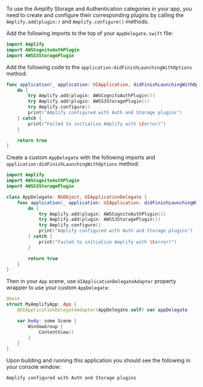 To use the Amplify Storage and Authentication categories in your app, you need to create and configure their corresponding plugins by calling the `Amplify.add(plugin:)` and `Amplify.configure()` methods.


<BlockSwitcher>

<Block name="UIKit AppDelegate">

Add the following imports to the top of your `AppDelegate.swift` file:

```swift
import Amplify
import AWSCognitoAuthPlugin
import AWSS3StoragePlugin
```

Add the following code to the `application:didFinishLaunchingWithOptions` method:

```swift
func application(_ application: UIApplication, didFinishLaunchingWithOptions launchOptions: [UIApplication.LaunchOptionsKey: Any]?) -> Bool {
    do {
        try Amplify.add(plugin: AWSCognitoAuthPlugin())
        try Amplify.add(plugin: AWSS3StoragePlugin())
        try Amplify.configure()
        print("Amplify configured with Auth and Storage plugins")
    } catch {
        print("Failed to initialize Amplify with \(error)")
    }

    return true
}
```

</Block>

<Block name="SwiftUI App">

Create a custom `AppDelegate` with the following imports and `application:didFinishLaunchingWithOptions` method:
```swift
import Amplify
import AWSCognitoAuthPlugin
import AWSS3StoragePlugin

class AppDelegate: NSObject, UIApplicationDelegate {
    func application(_ application: UIApplication, didFinishLaunchingWithOptions launchOptions: [UIApplication.LaunchOptionsKey: Any]?) -> Bool {
        do {
            try Amplify.add(plugin: AWSCognitoAuthPlugin())
            try Amplify.add(plugin: AWSS3StoragePlugin())
            try Amplify.configure()
            print("Amplify configured with Auth and Storage plugins")
        } catch {
            print("Failed to initialize Amplify with \(error)")
        }

        return true
    }
}
```

Then in your `App` scene, use `UIApplicationDelegateAdaptor` property wrapper to use your custom `AppDelegate`:
```swift
@main
struct MyAmplifyApp: App {
    @UIApplicationDelegateAdaptor(AppDelegate.self) var appDelegate

    var body: some Scene {
        WindowGroup {
            ContentView()
        }
    }
}
```

</Block>

</BlockSwitcher>

Upon building and running this application you should see the following in your console window:

```console
Amplify configured with Auth and Storage plugins
```
